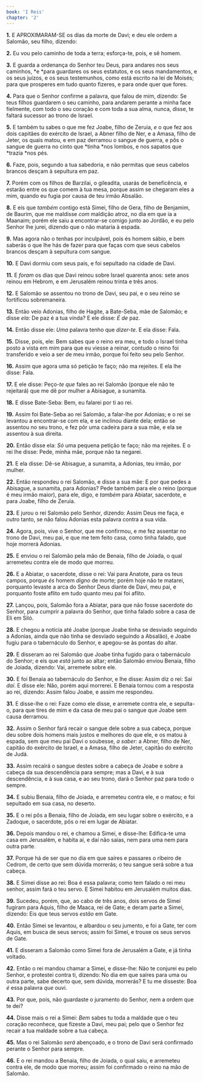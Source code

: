 ```yaml
---
book: 'I Reis'
chapter: '2'
---
```


**1.** E APROXIMARAM-SE os dias da morte de Davi; e deu ele ordem a Salomão, seu filho, dizendo:

**2.** Eu vou pelo caminho de toda a terra; esforça-te, pois, e sê homem.

**3.** E guarda a ordenança do Senhor teu Deus, para andares nos seus caminhos, *e *para guardares os seus estatutos, e os seus mandamentos, e os seus juízos, e os seus testemunhos, como está escrito na lei de Moisés; para que prosperes em tudo quanto fizeres, e para onde quer que fores.

**4.** Para que o Senhor confirme a palavra, que falou de mim, dizendo: Se teus filhos guardarem o seu caminho, para andarem perante a minha face fielmente, com todo o seu coração e com toda a sua alma, nunca, disse, te faltará sucessor ao trono de Israel.

**5.** E também tu sabes o que me fez Joabe, filho de Zeruia, *e* o que fez aos dois capitães do exército de Israel, a Abner filho de Ner, e a Amasa, filho de Jeter, os quais matou, e em paz derramou o sangue de guerra, e pôs o sangue de guerra no cinto que *tinha *nos lombos, e nos sapatos que *trazia *nos pés.

**6.** Faze, pois, segundo a tua sabedoria, e não permitas que seus cabelos brancos desçam à sepultura em paz.

**7.** Porém com os filhos de Barzilai, o gileadita, usarás de beneficência, e estarão entre os que comem à tua mesa, porque assim se chegaram eles a mim, quando eu fugia por causa de teu irmão Absalão.

**8.** E eis que *também* contigo está Simei, filho de Gera, filho de Benjamim, de Baurim, que me maldisse *com* maldição atroz, no dia em que ia a Maanaim; porém ele saiu a encontrar-se comigo junto ao Jordão, e eu pelo Senhor lhe jurei, dizendo que o não mataria à espada.

**9.** Mas agora não o tenhas por inculpável, pois és homem sábio, e bem saberás o que lhe hás de fazer para que faças com que seus cabelos brancos desçam à sepultura com sangue.

**10.** E Davi dormiu com seus pais, e foi sepultado na cidade de Davi.

**11.** E *foram* os dias que Davi reinou sobre Israel quarenta anos: sete anos reinou em Hebrom, e em Jerusalém reinou trinta e três anos.

**12.** E Salomão se assentou no trono de Davi, seu pai, e o seu reino se fortificou sobremaneira.

**13.** Então veio Adonias, filho de Hagite, a Bate-Seba, mãe de Salomão; e disse *ela:* De paz é a tua vinda? E ele disse: *É de* paz.

**14.** Então disse ele: *Uma* palavra tenho que *dizer-te*. E ela disse: Fala.

**15.** Disse, pois, ele: Bem sabes que o reino era meu, e todo o Israel tinha posto a vista em mim para que eu viesse a reinar, contudo o reino foi transferido e veio a ser de meu irmão, porque foi feito seu pelo Senhor.

**16.** Assim que agora uma só petição te faço; não ma rejeites. E ela lhe disse: Fala.

**17.** E ele disse: Peço-*te que* fales ao rei Salomão (porque ele não te rejeitará) que me dê por mulher a Abisague, a sunamita.

**18.** E disse Bate-Seba: Bem, eu falarei por ti ao rei.

**19.** Assim foi Bate-Seba ao rei Salomão, a falar-lhe por Adonias; e o rei se levantou a encontrar-se com ela, e se inclinou diante dela; então se assentou no seu trono, e fez pôr uma cadeira para a sua mãe, e ela se assentou à sua direita.

**20.** Então disse ela: *Só* uma pequena petição te faço; não ma rejeites. E o rei lhe disse: Pede, minha mãe, porque não ta negarei.

**21.** E ela disse: Dê-se Abisague, a sunamita, a Adonias, teu irmão, por mulher.

**22.** Então respondeu o rei Salomão, e disse a sua mãe: E por que pedes a Abisague, a sunamita, para Adonias? Pede também para ele o reino (porque é meu irmão maior), para ele, digo, e *também* para Abiatar, sacerdote, e para Joabe, filho de Zeruia.

**23.** E jurou o rei Salomão pelo Senhor, dizendo: Assim Deus me faça, e outro tanto, se não falou Adonias esta palavra contra a sua vida.

**24.** Agora, pois, vive o Senhor, que me confirmou, e me fez assentar no trono de Davi, meu pai, e que me tem feito casa, como tinha falado, que hoje morrerá Adonias.

**25.** E enviou o rei Salomão pela mão de Benaia, filho de Joiada, o qual arremeteu contra ele de modo que morreu.

**26.** E a Abiatar, o sacerdote, disse o rei: Vai para Anatote, para os teus campos, porque *és* homem *digno* de morte; porém hoje não te matarei, porquanto levaste a arca do Senhor Deus diante de Davi, meu pai, e porquanto foste aflito em tudo quanto meu pai foi aflito.

**27.** Lançou, pois, Salomão fora a Abiatar, para que não fosse sacerdote do Senhor, para cumprir a palavra do Senhor, que tinha falado sobre a casa de Eli em Siló.

**28.** E chegou a notícia até Joabe (porque Joabe tinha se desviado seguindo a Adonias, ainda que não tinha se desviado seguindo a Absalão), e Joabe fugiu para o tabernáculo do Senhor, e apegou-se às pontas do altar.

**29.** E disseram ao rei Salomão que Joabe tinha fugido para o tabernáculo do Senhor; e eis que *está* junto ao altar; então Salomão enviou Benaia, filho de Joiada, dizendo: Vai, arremete sobre ele.

**30.** E foi Benaia ao tabernáculo do Senhor, e lhe disse: Assim diz o rei: Sai *daí*. E disse ele: Não, porém aqui morrerei. E Benaia tornou com a resposta ao rei, dizendo: Assim falou Joabe, e assim me respondeu.

**31.** E disse-lhe o rei: Faze como ele disse, e arremete contra ele, e sepulta-o, para que tires de mim e da casa de meu pai o sangue que Joabe sem causa derramou.

**32.** Assim o Senhor fará recair o sangue dele sobre a sua cabeça, porque deu sobre dois homens mais justos e melhores do que ele, e os matou à espada, sem que meu pai Davi o soubesse, *a saber:* a Abner, filho de Ner, capitão do exército de Israel, e a Amasa, filho de Jeter, capitão do exército de Judá.

**33.** Assim recairá o sangue destes sobre a cabeça de Joabe e sobre a cabeça da sua descendência para sempre; mas a Davi, e à sua descendência, e à sua casa, e ao seu trono, dará o Senhor paz para todo o sempre.

**34.** E subiu Benaia, filho de Joiada, e arremeteu contra ele, e o matou; e foi sepultado em sua casa, no deserto.

**35.** E o rei pôs a Benaia, filho de Joiada, em seu lugar sobre o exército, e a Zadoque, o sacerdote, pôs o rei em lugar de Abiatar.

**36.** Depois mandou o rei, e chamou a Simei, e disse-lhe: Edifica-te uma casa em Jerusalém, e habita aí, e daí não saias, nem para uma nem para outra parte.

**37.** Porque há de ser que no dia em que saíres e passares o ribeiro de Cedrom, de certo que sem dúvida morrerás; o teu sangue será sobre a tua cabeça.

**38.** E Simei disse ao rei: Boa é essa palavra; como tem falado o rei meu senhor, assim fará o teu servo. E Simei habitou em Jerusalém muitos dias.

**39.** Sucedeu, porém, que, ao cabo de três anos, dois servos de Simei fugiram para Aquis, filho de Maaca, rei de Gate; e deram parte a Simei, dizendo: Eis que teus servos *estão* em Gate.

**40.** Então Simei se levantou, e albardou o seu jumento, e foi a Gate, ter com Aquis, em busca de seus servos; assim foi Simei, e trouxe os seus servos de Gate.

**41.** E disseram a Salomão como Simei fora de Jerusalém a Gate, e já tinha voltado.

**42.** Então o rei mandou chamar a Simei, e disse-lhe: Não te conjurei eu pelo Senhor, e protestei contra ti, dizendo: No dia em que saíres para uma ou outra parte, sabe decerto que, sem dúvida, morrerás? E tu me disseste: Boa *é* essa palavra *que* ouvi.

**43.** Por que, pois, não guardaste o juramento do Senhor, nem a ordem que te dei?

**44.** Disse mais o rei a Simei: *Bem* sabes tu toda a maldade que o teu coração reconhece, que fizeste a Davi, meu pai; pelo que o Senhor fez recair a tua maldade sobre a tua cabeça.

**45.** Mas o rei Salomão *será* abençoado, e o trono de Davi será confirmado perante o Senhor para sempre.

**46.** E o rei mandou a Benaia, filho de Joiada, o qual saiu, e arremeteu contra ele, de modo que morreu; assim foi confirmado o reino na mão de Salomão.